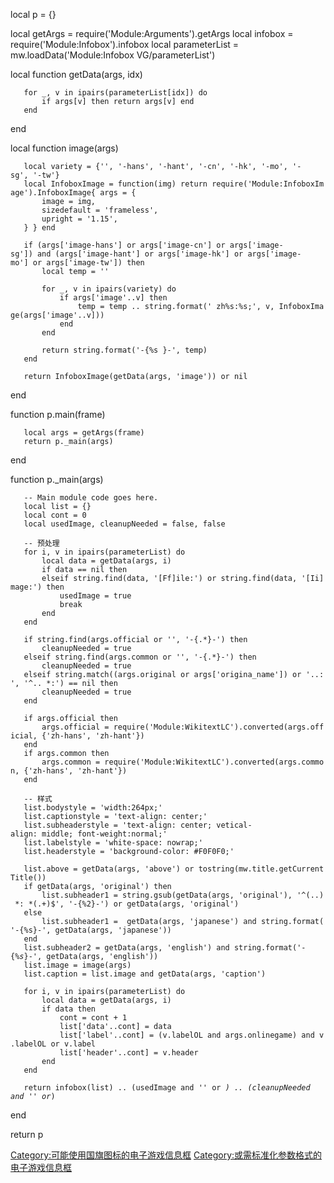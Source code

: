 local p = {}

local getArgs = require('Module:Arguments').getArgs
local infobox = require('Module:Infobox').infobox
local parameterList = mw.loadData('Module:Infobox VG/parameterList')

local function getData(args, idx)
	for _, v in ipairs(parameterList[idx]) do
		if args[v] then	return args[v] end
	end
end

local function image(args)
	local variety = {'', '-hans', '-hant', '-cn', '-hk', '-mo', '-sg', '-tw'}
	local InfoboxImage = function(img) return require('Module:InfoboxImage').InfoboxImage{ args = { 
		image = img, 
		sizedefault = 'frameless', 
		upright = '1.15',
	} } end
	
	if (args['image-hans'] or args['image-cn'] or args['image-sg']) and (args['image-hant'] or args['image-hk'] or args['image-mo'] or args['image-tw']) then
		local temp = ''
		
		for _, v in ipairs(variety) do
			if args['image'..v] then
				temp = temp .. string.format(' zh%s:%s;', v, InfoboxImage(args['image'..v]))
			end
		end
	
		return string.format('-{%s }-', temp)
	end
	
	return InfoboxImage(getData(args, 'image')) or nil

end

function p.main(frame)
	local args = getArgs(frame)
	return p._main(args)
end

function p._main(args)
	-- Main module code goes here.
	local list = {}
	local cont = 0
	local usedImage, cleanupNeeded = false, false

	-- 预处理
	for i, v in ipairs(parameterList) do
		local data = getData(args, i)
		if data == nil then
		elseif string.find(data, '[Ff]ile:') or string.find(data, '[Ii]mage:') then
			usedImage = true
			break
		end
	end
	
	if string.find(args.official or '', '-{.*}-') then
		cleanupNeeded = true
	elseif string.find(args.common or '', '-{.*}-') then
		cleanupNeeded = true
	elseif string.match((args.original or args['origina_name']) or '..:', '^.. *:') == nil then
		cleanupNeeded = true
	end
	
	if args.official then
		args.official = require('Module:WikitextLC').converted(args.official, {'zh-hans', 'zh-hant'})
	end
	if args.common then
		args.common = require('Module:WikitextLC').converted(args.common, {'zh-hans', 'zh-hant'})
	end	
	
	-- 样式
	list.bodystyle = 'width:264px;'
	list.captionstyle = 'text-align: center;'
	list.subheaderstyle = 'text-align: center; vetical-align: middle; font-weight:normal;'
	list.labelstyle = 'white-space: nowrap;'
	list.headerstyle = 'background-color: #F0F0F0;'

	list.above = getData(args, 'above') or tostring(mw.title.getCurrentTitle())
	if getData(args, 'original') then
		list.subheader1 = string.gsub(getData(args, 'original'), '^(..) *: *(.+)$', '<span lang="%1" xml:lang="%1">-{%2}-</span>') or getData(args, 'original')
	else
		list.subheader1 =  getData(args, 'japanese') and string.format('-{<span lang="ja" xml:lang="ja">%s</span>}-', getData(args, 'japanese')) 
	end
	list.subheader2 = getData(args, 'english') and string.format('-{<span lang="en" xml:lang="en" style="font-style: italic;">%s</span>}-', getData(args, 'english'))
	list.image = image(args)
	list.caption = list.image and getData(args, 'caption')
	
	for i, v in ipairs(parameterList) do
		local data = getData(args, i)
		if data then
			cont = cont + 1
			list['data'..cont] = data
			list['label'..cont] = (v.labelOL and args.onlinegame) and v.labelOL or v.label
			list['header'..cont] = v.header
		end
	end
	
	return infobox(list) .. (usedImage and '[[Category:可能使用国旗图标的电子游戏信息框|Category:可能使用国旗图标的电子游戏信息框]]' or '') .. (cleanupNeeded and '[[Category:或需标准化参数格式的电子游戏信息框|Category:或需标准化参数格式的电子游戏信息框]]' or '')
end

return p